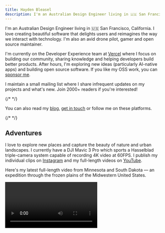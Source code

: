```yaml
---
title: Hayden Bleasel
description: I'm an Australian Design Engineer living in 🇺🇸 San Francisco, California.
---
```


I'm an Australian Design Engineer living in 🇺🇸 San Francisco, California. I love creating beautiful software that delights users and reimagines the way we interact with technology. I'm also an avid drone pilot, gamer and open source maintainer.

I'm currently on the Developer Experience team at [Vercel](https://vercel.com) where I focus on building our community, sharing knowledge and helping developers build better products. After hours, I'm exploring new ideas (particularly AI-native apps) and building open source software. If you like my OSS work, you can [sponsor me](https://github.com/sponsors/haydenbleasel).

I maintain a small mailing list where I share infrequent updates on my projects and what's new. Join 2000+ readers if you're interested!

{/* <MailingList /> */}

You can also read my [blog](/blog), [get in touch](/contact) or follow me on these platforms.

{/* <Social /> */}

## Adventures

I love to explore new places and capture the beauty of nature and urban landscapes. I currently have a DJI Mavic 3 Pro which sports a Hasselblad triple-camera system capable of recording 4K video at 60FPS. I publish my individual clips on [Instagram](https://www.instagram.com/hayden.bleasel/) and my full-length videos on [YouTube](https://www.youtube.com/playlist?list=PLw95VUVc_2gh5oGx-jj9PnatiMKtQBiV2).

Here's my latest full-length video from Minnesota and South Dakota — an expedition through the frozen plains of the Midwestern United States.

<Video url="https://www.youtube.com/watch?v=cdlTnSk5DIg" />

## Stack

Here's some tools, technology and products I use every day.

{/* <Stack /> */}

## Speaking and Interviews

Some conferences, meetups and interviews I've been a part of.

{/* <Features /> */}

© {new Date().getFullYear()} Hayden Bleasel. All rights reserved.

[Logos provided by Logo.dev](https://logo.dev)

View the [source code](https://github.com/haydenbleasel/website).
